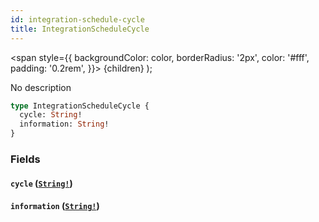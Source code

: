 ```yaml
---
id: integration-schedule-cycle
title: IntegrationScheduleCycle
---
```


<span
style={{
      backgroundColor: color,
      borderRadius: '2px',
      color: '#fff',
      padding: '0.2rem',
    }}>
{children}
</span>
);

No description

```graphql
type IntegrationScheduleCycle {
  cycle: String!
  information: String!
}
```

### Fields

#### `cycle` ([`String!`](/api/scalars/string))

#### `information` ([`String!`](/api/scalars/string))
